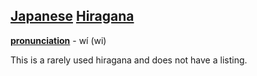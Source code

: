 == [[Japanese]] [[Hiragana]] ==
'''[[pronunciation]]''' - wí (wi)

This is a rarely used hiragana and does not have a listing.